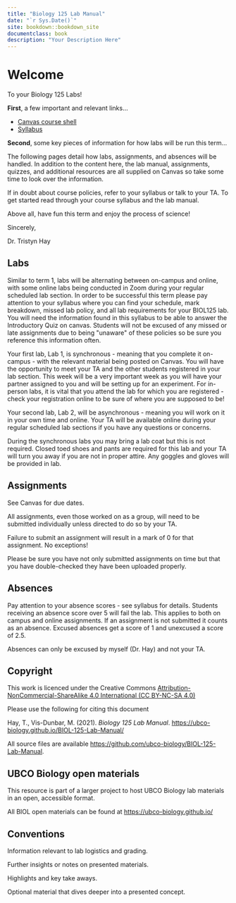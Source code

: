 ```yaml
--- 
title: "Biology 125 Lab Manual"
date: "`r Sys.Date()`"
site: bookdown::bookdown_site
documentclass: book
description: "Your Description Here"
---
```


# Welcome {-}

To your Biology 125 Labs!

**First**, a few important and relevant links...

* [Canvas course shell](https://canvas.ubc.ca/courses/90148)
* [Syllabus](https://canvas.ubc.ca/courses/90148/assignments/syllabus)

**Second**, some key pieces of information for how labs will be run this term...

The following pages detail how labs, assignments, and absences will be handled. In addition to the content here, the lab manual, assignments, quizzes, and additional resources are all supplied on Canvas so take some time to look over the information.

If in doubt about course policies, refer to your syllabus or talk to your TA. To get started read through your course syllabus and the lab manual. 

Above all, have fun this term and enjoy the process of science!

Sincerely,

Dr. Tristyn Hay

## Labs {-}

Similar to term 1, labs will be alternating between on-campus and online, with some online labs being conducted in Zoom during your regular scheduled lab section. In order to be successful this term please pay attention to your syllabus where you can find your schedule, mark breakdown, missed lab policy, and all lab requirements for your BIOL125 lab. You will need the information found in this syllabus to be able to answer the Introductory Quiz on canvas. Students will not be excused of any missed or late assignments due to being \"unaware\" of these policies so be sure you reference this information often. 

Your first lab, Lab 1, is synchronous - meaning that you complete it on-campus - with the relevant material being posted on Canvas. You will have the opportunity to meet your TA and the other students registered in your lab section. This week will be a very important week as you will have your partner assigned to you and will be setting up for an experiment. For in-person labs, it is vital that you attend the lab for which you are registered - check your registration online to be sure of where you are supposed to be!

Your second lab, Lab 2, will be asynchronous - meaning you will work on it in your own time and online. Your TA will be available online during your regular scheduled lab sections if you have any questions or concerns.

During the synchronous labs you may bring a lab coat but this is not required. Closed toed shoes and pants are required for this lab and your TA will turn you away if you are not in proper attire. Any goggles and gloves will be provided in lab. 

## Assignments {-}

See Canvas for due dates.

All assignments, even those worked on as a group, will need to be submitted individually unless directed to do so by your TA.

Failure to submit an assignment will result in a mark of 0 for that assignment. No exceptions!

Please be sure you have not only submitted assignments on time but that you have double-checked they have been uploaded properly.

## Absences {-}

Pay attention to your absence scores - see syllabus for details. Students receiving an absence score over 5 will fail the lab. This applies to both on campus and online assignments. If an assignment is not submitted it counts as an absence. Excused absences get a score of 1 and unexcused a score of 2.5.

Absences can only be excused by myself (Dr. Hay) and not your TA.

## Copyright {-}

This work is licenced under the Creative Commons [Attribution-NonCommercial-ShareAlike 4.0 International (CC BY-NC-SA 4.0)](https://creativecommons.org/licenses/by-nc-sa/4.0/)

Please use the following for citing this document

Hay, T., Vis-Dunbar, M. (2021). *Biology 125 Lab Manual*. [https://ubco-biology.github.io/BIOL-125-Lab-Manual/](https://ubco-biology.github.io/BIOL-125-Lab-Manual/)

All source files are available [https://github.com/ubco-biology/BIOL-125-Lab-Manual](https://github.com/ubco-biology/BIOL-125-Lab-Manual).

## UBCO Biology open materials {-}

This resource is part of a larger project to host UBCO Biology lab materials in an open, accessible format.

All BIOL open materials can be found at [https://ubco-biology.github.io/](https://ubco-biology.github.io/)

## Conventions {-}

<div class = "flag">
Information relevant to lab logistics and grading.
</div>

<div class = "note">
Further insights or notes on presented materials.
</div>

<div class = "takeAway">
Highlights and key take aways.
</div>

<div class = "advanced">
Optional material that dives deeper into a presented concept.
</div>

